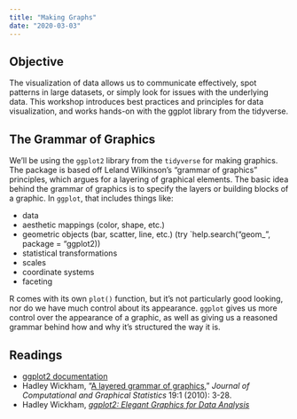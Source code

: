 ```yaml
---
title: "Making Graphs"
date: "2020-03-03"
---
```


## Objective

The visualization of data allows us to communicate effectively, spot patterns in large datasets, or simply look for issues with the underlying data. This workshop introduces best practices and principles for data visualization, and works hands-on with the ggplot library from the tidyverse. 

## The Grammar of Graphics

We'll be using the `ggplot2` library from the `tidyverse` for making graphics. The package is based off Leland Wilkinson's "grammar of graphics" principles, which argues for a layering of graphical elements. The basic idea behind the grammar of graphics is to specify the layers or building blocks of a graphic. In `ggplot`, that includes things like: 

- data
- aesthetic mappings (color, shape, etc.)
- geometric objects (bar, scatter, line, etc.) (try `help.search("geom_", package = "ggplot2))
- statistical transformations
- scales
- coordinate systems
- faceting

R comes with its own `plot()` function, but it's not particularly good looking, nor do we have much control about its appearance. `ggplot` gives us more control over the appearance of a graphic, as well as giving us a reasoned grammar behind how and why it's structured the way it is.

## Readings

- [ggplot2 documentation](https://ggplot2.tidyverse.org)
- Hadley Wickham, "[A layered grammar of graphics](http://vita.had.co.nz/papers/layered-grammar.html)," *Journal of Computational and Graphical Statistics* 19:1 (2010): 3-28.
- Hadley Wickham, *[ggplot2: Elegant Graphics for Data Analysis](https://ggplot2-book.org)*
